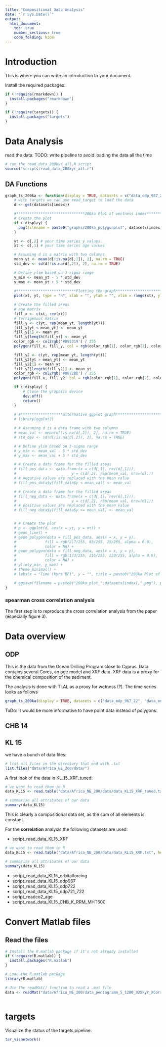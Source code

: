 ```yaml
---
title: "Compositional Data Analysis"
date: "`r Sys.Date()`"
output:
  html_document:
    toc: true
    number_sections: true
    code_folding: hide
---
```


# Introduction

This is where you can write an introduction to your document.

Install the required packages:

```r
if (!require(rmarkdown)) {
  install.packages("rmarkdown")
}

if (!require(targets)) {
  install.packages("targets")
}
```

# Data Analysis

read the data:
TODO: write pipeline to avoid loading the data all the time

```r
# run the read_data_200kyr_all.R script
source("scripts/read_data_200kyr_all.r")
```

## DA Functions

```r
graph_ts_200ka <- function(display = TRUE, datasets = c("data_odp_967_22", "data_odp721_722_terr", "data_odp_709", "data_icdp_chb", "data_kl09", "data_kl11", "data_kl15", "data_lake_tana"), index = 1) {
    # with targets we can use read_target to load the data
    d <- get(datasets[index])

    #*******************************200ka Plot of wentness index*************************************
    # Create the plot
    if (!display) {
      png(filename = paste0("graphs/200ka_polygonplot", datasets[index],".png"))
    }

    yt <- d[,2] # your time series y values
    xt <- d[,1] # your time series age values

    # Assuming d is a matrix with two columns
    mean_yt <- mean(d[!is.na(d[,2]), 2], na.rm = TRUE)
    std_dev <- sd(d[!is.na(d[,2]), 2], na.rm = TRUE)

    # Define ylim based on 3-sigma range
    y_min <- mean_yt - 5 * std_dev
    y_max <- mean_yt + 5 * std_dev
    
    #***************************Plotting the graph********************************
    plot(xt, yt, type = "n", xlab = "", ylab = "", xlim = range(xt), ylim = range(yt), main = paste0("200ka Plot of ", datasets[index]))

    # Create the filled areas
    # age matrix
    fill_x <- c(xt, rev(xt))
    # Terrigenous matrix
    fill_y <- c(yt, rep(mean_yt, length(yt)))
    fill_y[yt < mean_yt] <- mean_yt
    fill_y[1] <- mean_yt
    fill_y[length(fill_y)] <- mean_yt
    color_rgb <- col2rgb('#D95319') / 255
    polygon(fill_x, fill_y, col = rgb(color_rgb[1], color_rgb[2], color_rgb[3], alpha = 0.1), border = NA)

    fill_y2 <- c(yt, rep(mean_yt, length(yt)))
    fill_y2[yt > mean_yt] <- mean_yt
    fill_y2[1] <- mean_yt
    fill_y2[length(fill_y2)] <- mean_yt
    color_rgb <- col2rgb('#0072BD') / 255
    polygon(fill_x, fill_y2, col = rgb(color_rgb[1], color_rgb[2], color_rgb[3], alpha = 0.1), border = NA)

    if (!display) {
        # Close the graphics device
        dev.off()
        return()
    }
    
    # #*******************alternative ggplot graph********************************
    # library(ggplot2)

    # # Assuming d is a data frame with two columns
    # mean_val <- mean(d[!is.na(d[,2]), 2], na.rm = TRUE)
    # std_dev <- sd(d[!is.na(d[,2]), 2], na.rm = TRUE)

    # # Define ylim based on 3-sigma range
    # y_min <- mean_val - 5 * std_dev
    # y_max <- mean_val + 5 * std_dev

    # # Create a data frame for the filled areas
    # fill_pos_data <- data.frame(x = c(d[,1], rev(d[,1])), 
    #                         y = c(d[,2], rep(mean_val, nrow(d))))
    # # negative values are replaced with the mean value
    # fill_pos_data$y[fill_data$y < mean_val] <- mean_val

    # # Create a data frame for the filled areas
    # fill_neg_data <- data.frame(x = c(d[,1], rev(d[,1])), 
    #                         y = c(d[,2], rep(mean_val, nrow(d))))
    # # positive values are replaced with the mean value
    # fill_neg_data$y[fill_data$y >= mean_val] <- mean_val


    # # Create the plot
    # p <- ggplot(d, aes(x = yt, y = xt)) +
    # geom_line() +
    # geom_polygon(data = fill_pos_data, aes(x = x, y = y), 
    #             fill = rgb(217/255, 83/255, 25/255, alpha = 0.9), 
    #             color = NA) +
    # geom_polygon(data = fill_neg_data, aes(x = x, y = y), 
    #             fill = rgb(173/255, 216/255, 230/255, alpha = 0.9), 
    #             color = NA) +
    # ylim(y_min, y_max) +
    # theme_minimal() +
    # labs(x = "Time (kyrs BP)", y = "", title = paste0("200ka Plot of Wentness Index of ", datasets[1]))

    # ggsave(filename = paste0("200ka_plot_",datasets[index],".png"), plot = p, path = "graphs/", width = 10, height = 6, dpi = 300)
}

```

### spearman cross correlation analysis

The first step is to reproduce the cross correlation analysis from the paper (especially figure 3).



# Data overview

## ODP

This is the data from the Ocean Drilling Program close to Cyprus. Data contains several Cores, an age model and XRF data. XRF data is a proxy for the chemical composition of the sediment. 

The analysis is done with Ti.AL as a proxy for wetness (?). The time series looks as follows
  
  ```r
  graph_ts_200ka(display = TRUE, datasets = c("data_odp_967_22", "data_odp721_722_terr", "data_odp_709", "data_icdp_chb", "data_kl09", "data_kl11", "data_kl15", "data_lake_tana"), index = 1)
  ```

  ToDo: It would be more  informative to have point data instead of polygons.

## CHB 14

## KL 15

we have a bunch of data files:

```r
# list all files in the directory that end with .txt
list.files("data/Africa_NE_200/data/")
```

A first look of the data in KL_15_XRF_tuned:

```r
# we want to read them in R
data_KL15 <- read.table("data/Africa_NE_200/data/data_KL15_XRF_tuned.txt", header = TRUE, sep = "\t")

# summarise all attributes of our data
summary(data_KL15)

```

This is clearly a compositional data set, as the sum of all elements is constant. 

For the **correlation** analysis the following datasets are used:

- script_read_data_KL15_XRF

```r
# we want to read them in R
data_KL15 <- read.table("data/Africa_NE_200/data/data_KL15_XRF.txt", header = TRUE, sep = "\t")

# summarise all attributes of our data
summary(data_KL15)

```

- script_read_data_KL15_orbitalforcing
- script_read_data_KL15_odp967
- script_read_data_KL15_odp722
- script_read_data_KL15_odp721_722
- script_readco2_age
- script_read_data_KL15_CHB_K_RRM_MHT500

# Convert Matlab files


## Read the files

```r
# Install the R.matlab package if it's not already installed
if (!require(R.matlab)) {
  install.packages("R.matlab")
}

# Load the R.matlab package
library(R.matlab)

# Use the readMat() function to read a .mat file
data <- readMat("data/Africa_NE_200/data_pentagramm_5_1200_025kyr_XCorr.mat")



```

# targets

Visualize the status of the targets pipeline:

```r
tar_visnetwork()
```